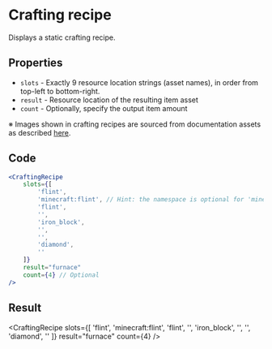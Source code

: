 # Crafting recipe

Displays a static crafting recipe.

## Properties

- `slots` - Exactly 9 resource location strings (asset names), in order from top-left to bottom-right.
- `result` - Resource location of the resulting item asset
- `count` - Optionally, specify the output item amount

※ Images shown in crafting recipes are sourced from documentation assets as described [here](./devs#assets).

## Code

```jsx
<CraftingRecipe
    slots={[
        'flint',
        'minecraft:flint', // Hint: the namespace is optional for 'minecraft' items
        'flint',
        '',
        'iron_block',
        '',
        '',
        'diamond',
        ''
    ]}
    result="furnace"
    count={4} // Optional
/>
```

## Result

<CraftingRecipe
  slots={[
      'flint',
      'minecraft:flint',
      'flint',
      '',
      'iron_block',
      '',
      '',
      'diamond',
      ''
  ]}
  result="furnace"
  count={4}
/>
